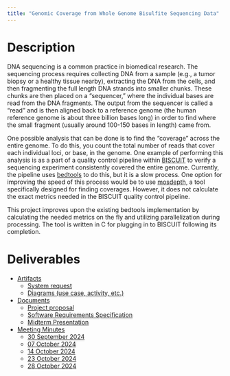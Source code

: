 ```yaml
---
title: "Genomic Coverage from Whole Genome Bisulfite Sequencing Data"
---
```


# Description

DNA sequencing is a common practice in biomedical research. The sequencing process requires collecting DNA from a
sample (e.g., a tumor biopsy or a healthy tissue nearby), extracting the DNA from the cells, and then fragmenting the
full length DNA strands into smaller chunks. These chunks are then placed on a "sequencer," where the individual bases
are read from the DNA fragments. The output from the sequencer is called a "read" and is then aligned back to a
reference genome (the human reference genome is about three billion bases long) in order to find where the small
fragment (usually around 100-150 bases in length) came from.

One possible analysis that can be done is to find the "coverage" across the entire genome. To do this, you count the
total number of reads that cover each individual loci, or base, in the genome. One example of performing this analysis
is as a part of a quality control pipeline within [BISCUIT](https://github.com/huishenlab/biscuit) to verify a
sequencing experiment consistently covered the entire genome. Currently, the pipeline uses
[bedtools](https://github.com/arq5x/bedtools2) to do this, but it is a slow process. One option for improving the speed
of this process would be to use [mosdepth](https://github.com/brentp/mosdepth), a tool specifically designed for finding
coverages. However, it does not calculate the exact metrics needed in the BISCUIT quality control pipeline.

This project improves upon the existing bedtools implementation by calculating the needed metrics on the fly and
utilizing parallelization during processing. The tool is written in C for plugging in to BISCUIT following its
completion.

# Deliverables

- [Artifacts](website/artifacts.qmd)
  - [System request](artifacts/system_request.md)
  - [Diagrams (use case, activity, etc.)](website/diagrams.qmd)
- [Documents](website/docs.qmd)
  - [Project proposal](docs/project-proposal.md)
  - [Software Requirements Specification](docs/software_requirements_specification.md)
  - [Midterm Presentation](website/midterm_presentation.qmd)
- [Meeting Minutes](website/meetings.qmd)
  - [30 September 2024](meetings/GVSU-CIS641-PackingTheBits-2024-09-30.md)
  - [07 October 2024](meetings/GVSU-CIS641-PackingTheBits-2024-10-07.md)
  - [14 October 2024](meetings/GVSU-CIS641-PackingTheBits-2024-10-14.md)
  - [23 October 2024](meetings/GVSU-CIS641-PackingTheBits-2024-10-23.md)
  - [28 October 2024](meetings/GVSU-CIS641-PackingTheBits-2024-10-28.md)
